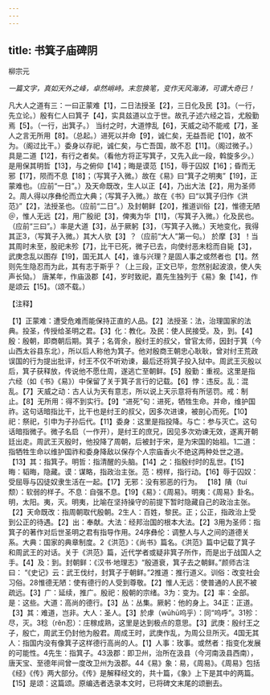 ```yaml
---
---
---
```

title: 书箕子庙碑阴
---



柳宗元

*一篇文字，真如天外之峰，卓然峭峙。末忽换笔，变作天风海涛，可谓大奇已！*

凡大人之道有三：一曰正蒙难【1】，二日法授圣【2】，三日化及民【3】。（一行，先立论。）殷有仁人曰箕子【4】，实具兹道以立于世。故孔子述六经之旨，尤殷勤焉【5】。（一行，出箕子。）
当纣之时，大道悖乱【6】，天威之动不能戒【7】，圣人之言无所用【8】。（总起。）进死以并命【9】，诚仁矣，无益吾祀【10】，故不为。（阁过比干。）委身以存祀，诚仁矣，与亡吾国，故不忍【11】。（阁过微子。）具是二道【12】，有行之者矣。（看他方将正写箕子，又先入此一段，斡旋多少。）是用保其明哲【13】，与之俯仰【14】；晦是谟范【15】，辱于囚奴【16】；昏而无邪【17】，陨而不息【18】；（写箕子入微。）故在《易》曰“箕子之明夷”【19】，正蒙难也。（应前“一日”。）及天命既改，生人以正【4】，乃出大法【2】，用为圣师2。周人得以序彝伦而立大典；（写箕子入微。）故在《书》曰“以箕子归作《洪范》”【2】，法授圣也。（应前“二日”。）及封朝鲜【20】，推道训俗【2】，惟德无陋＠，惟人无远【2】，用广殷祀【3】，俾夷为华【11】，（写箕子入微。）化及民也。（应前“三曰”。）率是大道【3】，丛于厥躬【3】，（写箕子入微。）天地变化，我得其正3，（写箕子入微。）其大人欤【3】？（应前“大人”第一句。）
於摩【3】！当其周时未至，股祀未殄【7】，比干已死，微子已去，向使纣恶未稔而自毙【3】，武庚念乱以图存【19】，国无其人【4】，谁与兴理？是固人事之或然者也【1】。然则先生隐忍而为此，其有志于斯乎？（上三段，正文已毕，忽然别起波浪，使人失声长恸。）
唐某年，作庙汲郡【4】，岁时致祀，嘉先生独列于《易》象【14】，作是颂云【15】。（颂不载。）

【注释】

【1】正蒙难：遭受危难而能保持正直的人品。【2】法授圣：法，治理国家的法典。投圣，传授给圣明之君。【3】化：教化。及民：使人民接受。及，到。【4】殷：殷朝，即商朝后期。箕子；名胥余，殷纣王的叔父，曾官太师，因封于箕（今山西太谷县东北），所以后人称他为箕子。他对殷商王朝忠心耿耿，曾对纣王荒政误国的行为提出批评，纣王不仅不听劝谏，最后还将箕子投入狱中。周武王灭殷以后，箕子获释放，传说他不愿仕周，遂逃亡至朝鲜。【5】殷勤：重视。这里是指六经（如《书》《易》）中保留了关于箕子言行的记载。【6】悖：违反。乱：混乱。【7】天威之动：古人认为天有意志，所以说上天示意将有所惩罚。戒：制止。【8】无所用：得不到实行。【9】“进死”句：进死，牺牲生命。并命，维护国祚。这句话暗指比干，比干也是纣王的叔父，因多次进谏，被剖心而死。【10】祀：祭祀，引申为子孙后代。【11】委身：这里是指投降。与亡：参与灭亡。这句话暗指微子。微子名启（一作开），是纣王的庶兄，因见多次劝谏无效，遂离开朝廷出走。周武王灭殷时，他投降了周朝，后被封于宋，是为宋国的始祖。1二道：指牺牲生命以维护国祚和委身降敌以保存个人宗庙香火不绝这两种处世之道。【13】其：指箕子。明哲：指清醒的头脑。【14】之：指殷纣时的乱世。【15】晦：韬晦，隐藏。谟：谋略，指政治主张。范：榜样，指行动。【16】辱于囚奴：受屈辱与囚徒奴隶生活在一起。【17】无邪：没有邪恶的行为。
【18】隤（tuí颓）：软弱的样子。不息：自强不息。【19】《易》：《周易》。明夷：《周易》卦名。明，太阳。夷，灭。明夷，比喻在坚持操守的前提下暂时隐藏自己的政治主张。【2】天命既改：指周朝取代殷朝。2生人：百姓，黎民。正；公正，指政治上受到公正的待遇。【2】出：奉献。大法：经邦治国的根本大法。【2】3用为圣师：指箕子的著作对后世圣明之君有指导作用。24序彝伦：调整人与人之间的道德关系。大典：国家的典章制度。2《洪范》：《尚书》篇名。《洪范》篇中记载了箕子和周武王的对话。关于《洪范》篇，近代学者或疑非箕子所作，而是出于战国人之手。【4】及：到。封朝鲜：《汉书·地理志》“殷道衰，箕子去之朝鲜。”颜师古注曰：
“《史记》云：武王伐纣，封箕子于朝鲜。”2推道：推行道义。训俗：改变社会习俗。28惟德无陋：使有德行的人受到尊敬。【2】惟人无远：使普通的人民不被疏远。【3】广：延续，推广。殷祀：殷朝的宗绪。3为：变为。【2】率：全部。是：这些。大道：高尚的德行。【3】丛：丛集。厥躬：他的身上。34正：正道。【3】其：难道，岂非。大人：圣人。【3】於虖（wūhū呜乎）：同“呜呼”。31殄：尽，灭。3稔（rěn忍）：庄稼成熟，这里是达到极点的意思。【3】武庚：殷纣王之子，殷亡，周武王仍封他为殷君。周成王时，武庚作乱，为周公旦所灭。4国无其人：指国内没有像箕子这样德行高尚的人。【1】人事：玫事。或然者：指变化发展的可能性。4先生：指箕子。43汲郡：即卫州，治所在汲县（今河南汲县西南），唐天宝、至德年间曾一度改卫州为汲郡。44《易》象：易，《周易》。《周易》包括《经》《传》两大部分。《传》是解释经文的，共十篇，《象》上下是其中的两篇。【15】是颂：这篇颂。原编选者选录本文时，已将碑文末尾的颂删去。